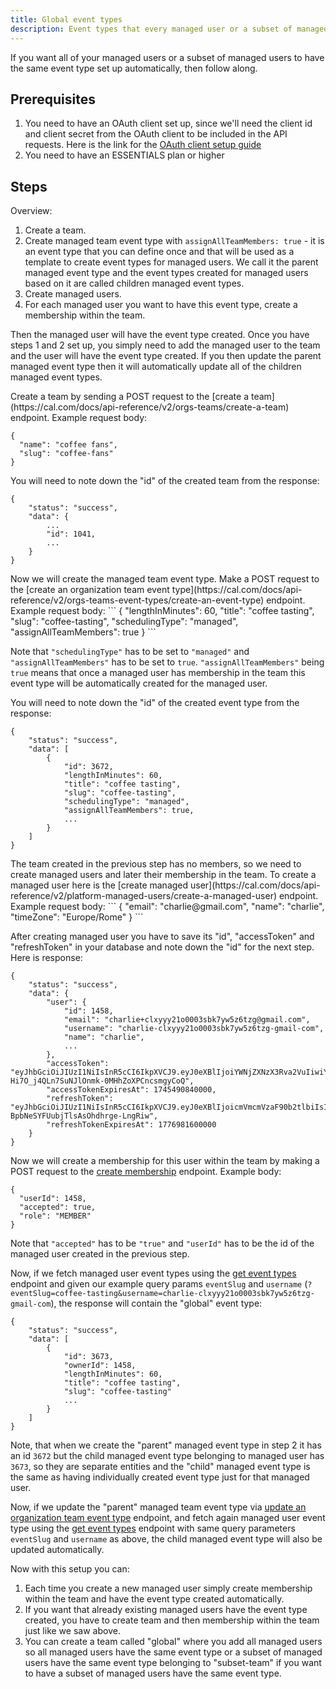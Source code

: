 ```yaml
---
title: Global event types
description: Event types that every managed user or a subset of managed users will have automatically
---
```


If you want all of your managed users or a subset of managed users to have the same event type set up automatically, then follow along.

## Prerequisites

1. You need to have an OAuth client set up, since we'll need the client id and client secret from the OAuth client to be included in the API requests. Here is the link for the [OAuth client setup guide](https://cal.com/docs/platform/quickstart)
2. You need to have an ESSENTIALS plan or higher

## Steps

Overview:
1. Create a team.
2. Create managed team event type with `assignAllTeamMembers: true` - it is an event type that you can define once and that will be used as a template to create event types for managed users. We call it the parent
managed event type and the event types created for managed users based on it are called children managed event types.
3. Create managed users.
4. For each managed user you want to have this event type, create a membership within the team.

Then the managed user will have the event type created. Once you have steps 1 and 2 set up, you simply need to add the managed user to the team
and the user will have the event type created. If you then update the parent managed event type then it will automatically update all of the children managed event types.

<Steps>

<Step>
 Create a team by sending a POST request to the [create a team](https://cal.com/docs/api-reference/v2/orgs-teams/create-a-team) endpoint. Example request body:

```
{
  "name": "coffee fans",
  "slug": "coffee-fans"
}
```

You will need to note down the "id" of the created team from the response:
```
{
    "status": "success",
    "data": {
        ...
        "id": 1041,
        ...
    }
}
```

</Step>

<Step>
Now we will create the managed team event type. Make a POST request to the [create an organization team event type](https://cal.com/docs/api-reference/v2/orgs-teams-event-types/create-an-event-type) endpoint. Example request body:
```
{
  "lengthInMinutes": 60,
  "title": "coffee tasting",
  "slug": "coffee-tasting",
  "schedulingType": "managed",
  "assignAllTeamMembers": true
}
```

Note that `"schedulingType"` has to be set to `"managed"` and `"assignAllTeamMembers"` has to be set to `true`. `"assignAllTeamMembers"` being `true` means that once a managed user has membership in the team this event type will be automatically created for the managed user.

You will need to note down the "id" of the created event type from the response:
```
{
    "status": "success",
    "data": [
        {
            "id": 3672,
            "lengthInMinutes": 60,
            "title": "coffee tasting",
            "slug": "coffee-tasting",
            "schedulingType": "managed",
            "assignAllTeamMembers": true,
            ...
        }
    ]
}
```
</Step>

<Step>
The team created in the previous step has no members, so we need to create managed users and later their membership in the team. To create a managed user here is the [create managed user](https://cal.com/docs/api-reference/v2/platform-managed-users/create-a-managed-user) endpoint. Example request body:
```
{
    "email": "charlie@gmail.com",
    "name": "charlie",
    "timeZone": "Europe/Rome"
}
```

After creating managed user you have to save its "id", "accessToken" and "refreshToken" in your database and note down the "id" for the next step. Here is response:
```
{
    "status": "success",
    "data": {
        "user": {
            "id": 1458,
            "email": "charlie+clxyyy21o0003sbk7yw5z6tzg@gmail.com",
            "username": "charlie-clxyyy21o0003sbk7yw5z6tzg-gmail-com",
            "name": "charlie",
            ...
        },
        "accessToken": "eyJhbGciOiJIUzI1NiIsInR5cCI6IkpXVCJ9.eyJ0eXBlIjoiYWNjZXNzX3Rva2VuIiwiY2xpZW50SWQiOiJjbHh5eXkyMW8wMDAzc2JrN3l3NXo2dHpnIiwib3duZXJJZCI6MTQ1OCwiZXhwaXJlc0F0IjoxNzQ1NDkwODQwMDAwLCJpYXQiOjE3NDU0ODcyNTh9.FI9-Hi7O_j4QLn7SuNJlOnmk-0MHhZoXPCncsmgyCoQ",
        "accessTokenExpiresAt": 1745490840000,
        "refreshToken": "eyJhbGciOiJIUzI1NiIsInR5cCI6IkpXVCJ9.eyJ0eXBlIjoicmVmcmVzaF90b2tlbiIsImNsaWVudElkIjoiY2x4eXl5MjFvMDAwM3Niazd5dzV6NnR6ZyIsIm93bmVySWQiOjE0NTgsImV4cGlyZXNBdCI6MTc3Njk4MTYwMDAwMCwiaWF0IjoxNzQ1NDg3MjU4fQ.YYTH7WeshMR-BpbNeSYFUubjTlsAsOhdhrge-LngRiw",
        "refreshTokenExpiresAt": 1776981600000
    }
}
```
</Step>

<Step>

Now we will create a membership for this user within the team by making a POST request to the [create membership](https://cal.com/docs/api-reference/v2/orgs-teams-memberships/create-a-membership) endpoint. Example body:

```
{
  "userId": 1458,
  "accepted": true,
  "role": "MEMBER"
}
```
Note that `"accepted"` has to be `"true"` and `"userId"` has to be the id of the managed user created in the previous step.
</Step>

</Steps>

Now, if we fetch managed user event types using the [get event types](https://cal.com/docs/api-reference/v2/event-types/get-all-event-types) endpoint and given our example
query params `eventSlug` and `username` (`?eventSlug=coffee-tasting&username=charlie-clxyyy21o0003sbk7yw5z6tzg-gmail-com`), the response will contain the "global" event type:

```
{
    "status": "success",
    "data": [
        {
            "id": 3673,
            "ownerId": 1458,
            "lengthInMinutes": 60,
            "title": "coffee tasting",
            "slug": "coffee-tasting"
            ...
        }
    ]
}
```

Note, that when we create the "parent" managed event type in step 2 it has an id `3672` but the child managed event type belonging to managed user has `3673`, so they are separate entities
and the "child" managed event type is the same as having individually created event type just for that managed user.

Now, if we update the "parent" managed team event type via [update an organization team event type](https://cal.com/docs/api-reference/v2/orgs-teams-event-types/update-a-team-event-type) endpoint, and fetch
again managed user event type using the [get event types](https://cal.com/docs/api-reference/v2/event-types/get-all-event-types) endpoint with same query parameters `eventSlug` and `username` as above,
the child managed event type will also be updated automatically.

Now with this setup you can:
1. Each time you create a new managed user simply create membership within the team and have the event type created automatically.
2. If you want that already existing managed users have the event type created, you have to create team and then membership within the team just like we saw above.
3. You can create a team called "global" where you add all managed users so all managed users have the same event type or a subset of managed users have the same event type belonging to "subset-team"
if you want to have a subset of managed users have the same event type.
